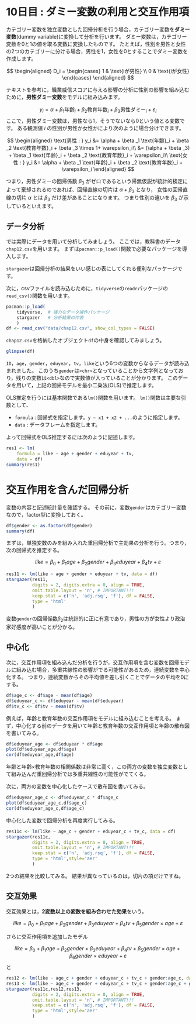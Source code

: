 # 10日目 : ダミー変数の利用と交互作用項 {.unnumbered}

<span class="markp">カテゴリー変数を独立変数とした回帰分析を行う場合，カテゴリー変数を**ダミー変数**(dummy variable)に変換して分析を行います</span>。
ダミー変数は，カテゴリー変数を0と1の値を取る変数に変換したものです。
たとえば，性別を男性と女性の2つのカテゴリーに分ける場合，男性を1，女性を0とすることでダミー変数を作成します。

$$
\begin{aligned}
D_i = \begin{cases}
1 & \text{iが男性} \\
0 & \text{iが女性}
\end{cases}
\end{aligned}
$$

<!-- ダミー変数とは**0と1の値を取る変数**である。たとえば，男なら1，男じゃないなら0という風にカテゴリーをコード化する。 -->

テキストを参考に，職業威信スコアに与える影響の分析に性別の影響を組み込むために，**男性ダミー変数**をモデルに組み込みます。

$$
y_i = \alpha + \beta _1 \text{年齢}_i + \beta _2 \text{教育年数}_i + \beta _3 \text{男性ダミー}_i + \varepsilon_i
$$
ここで，男性ダミー変数は，男性なら1，そうでないなら0という値とる変数です。
ある観測値 $i$ の性別が男性か女性かにより次のように場合分けできます。

$$
\begin{aligned}
\text{男性 : } y_i &= \alpha + \beta _1 \text{年齢}_i + \beta _2 \text{教育年数}_i + \beta _3 \times 1+ \varepsilon_i\\
                   &= (\alpha + \beta _3) + \beta _1 \text{年齢}_i + \beta _2 \text{教育年数}_i + \varepsilon_i\\
\text{女性 : } y_i &= \alpha + \beta _1 \text{年齢}_i + \beta _2 \text{教育年数}_i + \varepsilon_i
\end{aligned}
$$

つまり，男性ダミーの回帰係数 $\beta_3$ がゼロであるという帰無仮説が統計的検定によって棄却されるのであれば、回帰直線の切片は $\alpha + \beta_3$ となり， 女性の回帰直線の切片 $\alpha$ とは $\beta_3$ だけ差があることになります。
つまり性別の違いを $\beta_3$ が示しているといえます。
<!-- もし男性が女性に比べて職業威信スコアが高いなら，$\beta_3$は統計的に正に有意になるでしょう。 -->


## データ分析

では実際にデータを用いて分析してみましょう。
ここでは，教科書のデータ`chap12.csv`を用います。
まずは`pacman::p_load()`関数で必要なパッケージを導入します。

:::{.aside}
`stargazer`は回帰分析の結果をいい感じの表にしてくれる便利なパッケージです。
:::

次に，csvファイルを読み込むために，`tidyverse`の`readr`パッケージの`read_csv()`関数を用います。

```r
pacman::p_load(
    tidyverse,  # 強力なデータ操作パッケージ
    stargazer   # 分析結果の作表
    )
df <- read_csv("data/chap12.csv", show_col_types = FALSE)
```

`chap12.csv`を格納したオブジェクト`df`の中身を確認してみましょう。

```r
glimpse(df)
```

`ID`，`age`，`gender`，`eduyear`，`tv`，`like`という6つの変数からなるデータが読み込まれました。
このうち`gender`は`<chr>`となっていることから文字列となっており，残りの変数は`<dbl>`なので実数値が入っていることが分かります。
このデータを用いて，上記の回帰モデルを最小二乗法(OLS)で推定します。

OLS推定を行うには基本関数である`lm()`関数を用います。
`lm()`関数は主要な引数として、

- `formula` : 回帰式を指定します。`y ~ x1 + x2 + ...`のように指定します。
- `data` : データフレームを指定します。

よって回帰式をOLS推定するには次のように記述します。

```r
res1 <- lm(
    formula = like ~ age + gender + eduyear + tv, 
    data = df)
summary(res1)
```


# 交互作用を含んだ回帰分析



変数の内容と記述統計量を確認する。
その前に，変数`gender`はカテゴリー変数なので，factor型に変換しておく。

```r
df$gender <- as.factor(df$gender)
summary(df)
```

まずは，単独変数のみを組み入れた重回帰分析で主効果の分析を行う。つまり，次の回帰式を推定する。

$$
like = \beta _0 + \beta _1 age + \beta _2 gender + \beta _3 eduyear + \beta _4 tv + \varepsilon
$$

```r
res11 <- lm(like ~ age + gender + eduyear + tv, data = df)
stargazer(res11,
          digits = 2, digits.extra = 0, align = TRUE,
          omit.table.layout = 'n', # IMPORTANT!!!
          keep.stat = c('n', 'adj.rsq', 'f'), df = FALSE,
          type = 'html'
          )
```

変数`gender`の回帰係数$\beta _2$は統計的に正に有意であり，男性の方が女性より政治家好感度が高いことが分かる。

## 中心化

次に，交互作用項を組み込んだ分析を行うが，交互作用項を含む変数を回帰モデルに組み込む場合，多重共線性の影響がでる可能性があるため，連続変数を中心化する。
つまり，連続変数からその平均値を差し引くことでデータの平均を0にする。

```r
df$age_c <- df$age - mean(df$age)
df$eduyear_c <- df$eduyear - mean(df$eduyear)
df$tv_c <- df$tv - mean(df$tv)
```

例えば，年齢と教育年数の交互作用項をモデルに組み込むことを考える。
まず，中心化する前のデータを用いて年齢と教育年数の交互作用項と年齢の散布図を書いてみる。

```r
df$eduyear_age <- df$eduyear * df$age
plot(df$eduyear_age,df$age)
cor(df$eduyear_age,df$age)
```

年齢と年齢$\times$教育年数の相関係数は非常に高く，この両方の変数を独立変数として組み込んだ重回帰分析では多重共線性の可能性がでてくる。

次に，両方の変数を中心化したケースで散布図を書いてみる。

```r
df$eduyear_age_c <- df$eduyear_c * df$age_c
plot(df$eduyear_age_c,df$age_c)
cor(df$eduyear_age_c,df$age_c)
```


中心化した変数で回帰分析を再度実行してみる。

```r
res11c <- lm(like ~ age_c + gender + eduyear_c + tv_c, data = df)
stargazer(res11c,
          digits = 2, digits.extra = 0, align = TRUE,
          omit.table.layout = 'n', # IMPORTANT!!!
          keep.stat = c('n', 'adj.rsq', 'f'), df = FALSE,
          type = 'html',style='aer'
          )
```

2つの結果を比較してみる。
結果が異なっているのは，切片の項だけですね。

## 交互効果

交互効果とは，**2変数以上の変数を組み合わせた効果**をいう。


$$
like = \beta _0 + \beta _1 age + \beta _2 gender + \beta _3 eduyear + \beta _4 tv + \beta_5 gender \times age + \varepsilon
$$

さらに交互作用項を追加したモデル

$$
like = \beta _0 + \beta _1 age + \beta _2 gender + \beta _3 eduyear + \beta _4 tv + \beta_5 gender \times age + \beta_6 gender \times eduyear  + \varepsilon
$$
と

```r
res12 <- lm(like ~ age_c + gender + eduyear_c + tv_c + gender:age_c, data = df)
res13 <- lm(like ~ age_c + gender + eduyear_c + tv_c + gender:age_c + gender:eduyear_c, data = df)
stargazer(res11c,res12,res13,
          digits = 2, digits.extra = 0, align = TRUE,
          omit.table.layout = 'n', # IMPORTANT!!!
          keep.stat = c('n', 'adj.rsq', 'f'), df = FALSE,
          type = 'html',style='aer'
          )
```
